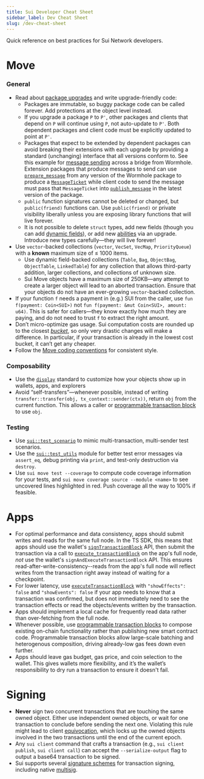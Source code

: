 ```yaml
---
title: Sui Developer Cheat Sheet
sidebar_label: Dev Cheat Sheet
slug: /dev-cheat-sheet
---
```


Quick reference on best practices for Sui Network developers.

# Move

### General

-   Read about [package upgrades](../build/create-smart-contracts/upgrade-packages.mdx) and write upgrade-friendly code:
    -   Packages are immutable, so buggy package code can be called forever. Add protections at the object level instead.
    -   If you upgrade a package `P` to `P'`, other packages and clients that depend on `P` will continue using `P`, not auto-update to `P'`. Both dependent packages and client code must be explicitly updated to point at `P'`.
    -   Packages that expect to be extended by dependent packages can avoid breaking their extensions with each upgrade by providing a standard (unchanging) interface that all versions conform to. See this example for [message sending](https://github.com/wormhole-foundation/wormhole/blob/74dea3bf22f0e27628b432c3e9eac05c85786a99/sui/wormhole/sources/publish_message.move) across a bridge from Wormhole. Extension packages that produce messages to send can use [`prepare_message`](https://github.com/wormhole-foundation/wormhole/blob/74dea3bf22f0e27628b432c3e9eac05c85786a99/sui/wormhole/sources/publish_message.move#L68-L90) from any version of the Wormhole package to produce a [`MessageTicket`](https://github.com/wormhole-foundation/wormhole/blob/74dea3bf22f0e27628b432c3e9eac05c85786a99/sui/wormhole/sources/publish_message.move#L52-L66) while client code to send the message must pass that `MessageTicket` into [`publish_message`](https://github.com/wormhole-foundation/wormhole/blob/74dea3bf22f0e27628b432c3e9eac05c85786a99/sui/wormhole/sources/publish_message.move#L92-L152) in the latest version of the package.
    -   `public` function signatures cannot be deleted or changed, but `public(friend)` functions can. Use `public(friend)` or private visibility liberally unless you are exposing library functions that will live forever.
    -   It is not possible to delete `struct` types, add new fields (though you can add [dynamic fields](../build/program-with-objects/dynamic-fields.mdx)), or add new [abilities](https://move-language.github.io/move/abilities.html) via an upgrade. Introduce new types carefully—they will live forever!
-   Use `vector`-backed collections (`vector`, `VecSet`, `VecMap`, `PriorityQueue`) with a **known** maximum size of ≤ 1000 items.
    -   Use dynamic field-backed collections (`Table`, `Bag`, `ObjectBag`, `ObjectTable`, `LinkedTable`) for any collection that allows third-party addition, larger collections, and collections of unknown size.
    -   Sui Move objects have a maximum size of 250KB—any attempt to create a larger object will lead to an aborted transaction. Ensure that your objects do not have an ever-growing `vector`-backed collection.
-   If your function `f` needs a payment in (e.g.) SUI from the caller, use `fun f(payment: Coin<SUI>)` not `fun f(payment: &mut Coin<SUI>, amount: u64)`. This is safer for callers—they know exactly how much they are paying, and do not need to trust `f` to extract the right amount.
-   Don’t micro-optimize gas usage. Sui computation costs are rounded up to the closest _[bucket](../learn/economics/gas-in-sui.mdx#gas-units)_, so only very drastic changes will make a difference. In particular, if your transaction is already in the lowest cost bucket, it can’t get any cheaper.
-   Follow the [Move coding conventions](https://move-language.github.io/move/coding-conventions.html) for consistent style.

### Composability

-   Use the [`display`](../build/program-with-objects/object-display-standard.mdx) standard to customize how your objects show up in wallets, apps, and explorers
-   Avoid “self-transfers”—whenever possible, instead of writing `transfer::transfer(obj, tx_context::sender(ctx))`, return `obj` from the current function. This allows a caller or [programmable transaction block](../build/programmable-tx-blocks.mdx) to use `obj`.

### Testing

-   Use [`sui::test_scenario`](https://github.com/MystenLabs/sui/blob/main/crates/sui-framework/packages/sui-framework/sources/test/test_scenario.move) to mimic multi-transaction, multi-sender test scenarios.
-   Use the [`sui::test_utils`](https://github.com/MystenLabs/sui/blob/main/crates/sui-framework/packages/sui-framework/sources/test/test_utils.move#L5) module for better test error messages via `assert_eq`, debug printing via `print`, and test-only destruction via `destroy`.
-   Use `sui move test --coverage` to compute code coverage information for your tests, and `sui move coverage source --module <name>` to see uncovered lines highlighted in red. Push coverage all the way to 100% if feasible.

# Apps

-   For optimal performance and data consistency, apps should submit writes and reads for the same full node. In the TS SDK, this means that apps should use the wallet's [`signTransactionBlock`](wallet-kit-introduction) API, then submit the transaction via a call to [`execute_transactionBlock`](https://docs.sui.io/sui-jsonrpc#sui_executeTransactionBlock) on the app's full node, _not_ use the wallet's `signAndExecuteTransactionBlock` API. This ensures read-after-write-consistency--reads from the app's full node will reflect writes from the transaction right away instead of waiting for a checkpoint.
-   For lower latency, use [`executeTransactionBlock`](https://docs.sui.io/sui-jsonrpc#sui_executeTransactionBlock) with `"showEffects": false` and `"showEvents": false` if your app needs to know that a transaction was confirmed, but does not immediately need to see the transaction effects or read the objects/events written by the transaction.
-   Apps should implement a local cache for frequently read data rather than over-fetching from the full node.
-   Whenever possible, use [programmable transaction blocks](../build/programmable-tx-blocks.mdx) to compose existing on-chain functionality rather than publishing new smart contract code. Programmable transaction blocks allow large-scale batching and heterogenous composition, driving already-low gas fees down even further.
-   Apps should leave gas budget, gas price, and coin selection to the wallet. This gives wallets more flexibility, and it’s the wallet’s responsibility to dry run a transaction to ensure it doesn't fail.

# Signing

-   **Never** sign two concurrent transactions that are touching the same owned object. Either use independent owned objects, or wait for one transaction to conclude before sending the next one. Violating this rule might lead to client [equivocation](sui-glossary#equivocation), which locks up the owned objects involved in the two transactions until the end of the current epoch.
-   Any `sui client` command that crafts a transaction (e.g., `sui client publish`, `sui client call`) can accept the `--serialize-output` flag to output a base64 transaction to be signed.
-   Sui supports several [signature schemes](../learn/cryptography/offline-signing.mdx) for transaction signing, including native [multisig](../learn/cryptography/multisig.mdx).
